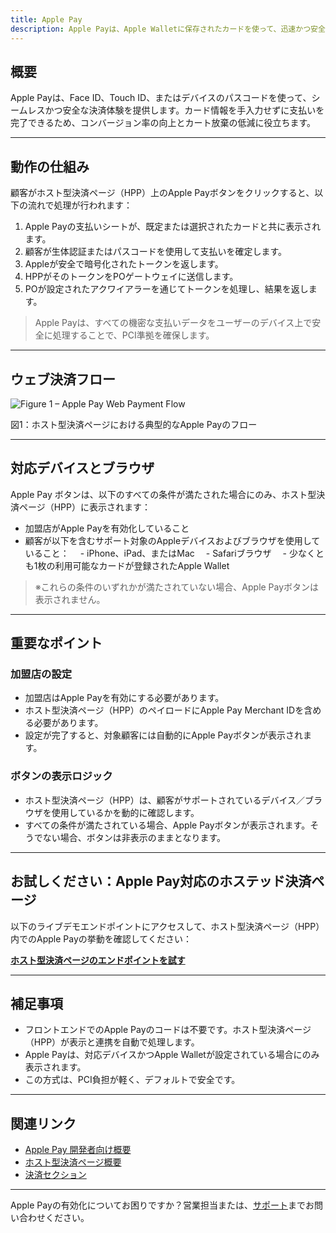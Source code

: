 ```yaml
---
title: Apple Pay
description: Apple Payは、Apple Walletに保存されたカードを使って、迅速かつ安全に購入を完了できるサービスです。加盟店で有効化されると、サポートされているAppleデバイスやブラウザ（例：iOS/macOSのSafari）でホスト型決済ページ（HPP）にアクセスした際、自動的にApple Payボタンが表示されます。 
---
```


## 概要

Apple Payは、Face ID、Touch ID、またはデバイスのパスコードを使って、シームレスかつ安全な決済体験を提供します。カード情報を手入力せずに支払いを完了できるため、コンバージョン率の向上とカート放棄の低減に役立ちます。

---

## 動作の仕組み

顧客がホスト型決済ページ（HPP）上のApple Payボタンをクリックすると、以下の流れで処理が行われます：

1. Apple Payの支払いシートが、既定または選択されたカードと共に表示されます。
2. 顧客が生体認証またはパスコードを使用して支払いを確定します。
3. Appleが安全で暗号化されたトークンを返します。
4. HPPがそのトークンをPOゲートウェイに送信します。
5. POが設定されたアクワイアラーを通じてトークンを処理し、結果を返します。

> Apple Payは、すべての機密な支払いデータをユーザーのデバイス上で安全に処理することで、PCI準拠を確保します。

---

## ウェブ決済フロー

![Figure 1 – Apple Pay Web Payment Flow](/images/flows-payment-applepay-jp.svg)

図1：ホスト型決済ページにおける典型的なApple Payのフロー

---

## 対応デバイスとブラウザ

Apple Pay ボタンは、以下のすべての条件が満たされた場合にのみ、ホスト型決済ページ（HPP）に表示されます：

- 加盟店がApple Payを有効化していること
- 顧客が以下を含むサポート対象のAppleデバイスおよびブラウザを使用していること：
 - iPhone、iPad、またはMac
 - Safariブラウザ
 - 少なくとも1枚の利用可能なカードが登録されたApple Wallet

> ※これらの条件のいずれかが満たされていない場合、Apple Payボタンは表示されません。

---

## 重要なポイント

### 加盟店の設定

- 加盟店はApple Payを有効にする必要があります。
- ホスト型決済ページ（HPP）のペイロードにApple Pay Merchant IDを含める必要があります。
- 設定が完了すると、対象顧客には自動的にApple Payボタンが表示されます。

### ボタンの表示ロジック

- ホスト型決済ページ（HPP）は、顧客がサポートされているデバイス／ブラウザを使用しているかを動的に確認します。
- すべての条件が満たされている場合、Apple Payボタンが表示されます。そうでない場合、ボタンは非表示のままとなります。

---

## お試しください：Apple Pay対応のホステッド決済ページ

以下のライブデモエンドポイントにアクセスして、ホスト型決済ページ（HPP）内でのApple Payの挙動を確認してください：

[**ホスト型決済ページのエンドポイントを試す**](/api-reference/jp/hpp/generate-link)


---

## 補足事項

- フロントエンドでのApple Payのコードは不要です。ホスト型決済ページ（HPP）が表示と連携を自動で処理します。
- Apple Payは、対応デバイスかつApple Walletが設定されている場合にのみ表示されます。
- この方式は、PCI負担が軽く、デフォルトで安全です。

---

## 関連リンク

- [Apple Pay 開発者向け概要](https://developer.apple.com/apple-pay/)
- [ホスト型決済ページ概要](/documentation-jp/payments/onlinepayment)
- [決済セクション](/documentation-jp/payments/paymentintro)


---

Apple Payの有効化についてお困りですか？営業担当または、[サポート](/support-jp/contact)までお問い合わせください。

